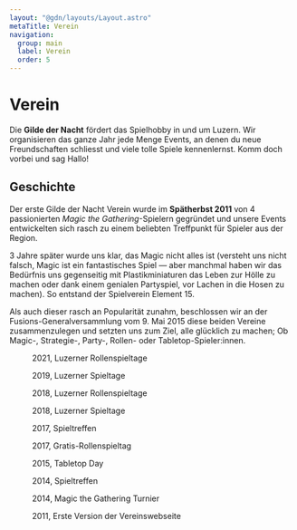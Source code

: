 ```yaml
---
layout: "@gdn/layouts/Layout.astro"
metaTitle: Verein
navigation:
  group: main
  label: Verein
  order: 5
---
```




# Verein

Die **Gilde der Nacht** fördert das Spielhobby in und um Luzern. Wir organisieren das ganze Jahr jede Menge Events, an denen du neue Freundschaften schliesst und viele tolle Spiele kennenlernst. Komm doch vorbei und sag Hallo!

<ButtonLink link="/statuten" label="Vereinsstatuten" />

## Geschichte

Der erste Gilde der Nacht Verein wurde im **Spätherbst 2011** von 4 passionierten _Magic the Gathering_-Spielern gegründet und unsere Events entwickelten sich rasch zu einem beliebten Treffpunkt für Spieler aus der Region.

3 Jahre später wurde uns klar, das Magic nicht alles ist (versteht uns nicht falsch, Magic ist ein fantastisches Spiel — aber manchmal haben wir das Bedürfnis uns gegenseitig mit Plastikminiaturen das Leben zur Hölle zu machen oder dank einem genialen Partyspiel, vor Lachen in die Hosen zu machen). So entstand der Spielverein Element 15.

Als auch dieser rasch an Popularität zunahm, beschlossen wir an der Fusions-Generalversammlung vom 9. Mai 2015 diese beiden Vereine zusammenzulegen und setzten uns zum Ziel, alle glücklich zu machen; Ob Magic-, Strategie-, Party-, Rollen- oder Tabletop-Spieler:innen.

<Slider>

  <figure aria-labelledby="caption-rst-2021">
    <Picture src={rst2021} formats={['avif', 'webp', 'jpg']} alt="2021, Luzerner Rollenspieltage" />
    <figcaption id="caption-rst-2021">2021, Luzerner Rollenspieltage</figcaption>
  </figure>

  <figure aria-labelledby="caption-lst-2019">
    <Picture src={lst2019} formats={['avif', 'webp', 'jpg']} alt="2019, Luzerner Spieltage" />
    <figcaption id="caption-lst-2019">2019, Luzerner Spieltage</figcaption>
  </figure>

  <figure aria-labelledby="caption-rst-2018">
    <Picture src={rst2018} formats={['avif', 'webp', 'jpg']} alt="2018, Luzerner Rollenspieltage" />
    <figcaption id="caption-rst-2018">2018, Luzerner Rollenspieltage</figcaption>
  </figure>

  <figure aria-labelledby="caption-lst-2018">
    <Picture src={lst2018} formats={['avif', 'webp', 'jpg']} alt="2018, Luzerner Spieltage" />
    <figcaption id="caption-lst-2018">2018, Luzerner Spieltage</figcaption>
  </figure>

  <figure aria-labelledby="caption-spieltreffen-2017">
    <Picture src={spieltreffen2017} formats={['avif', 'webp', 'jpg']} alt="2017, Spieltreffen" />
    <figcaption id="caption-spieltreffen-2017">2017, Spieltreffen</figcaption>
  </figure>

  <figure aria-labelledby="caption-rst-2017">
    <Picture src={rst2017} formats={['avif', 'webp', 'jpg']} alt="2017, Gratis-Rollenspieltag" />
    <figcaption id="caption-rst-2017">2017, Gratis-Rollenspieltag</figcaption>
  </figure>

  <figure aria-labelledby="caption-ttd-2015">
    <Picture src={ttd2015} formats={['avif', 'webp', 'jpg']} alt="2015, Tabletop Day" />
    <figcaption id="caption-ttd-2015">2015, Tabletop Day</figcaption>
  </figure>

  <figure aria-labelledby="caption-spieltreffen-2014">
    <Picture src={spieltreffen2014} formats={['avif', 'webp', 'jpg']} alt="2014, Spieltreffen" />
    <figcaption id="caption-spieltreffen-2014">2014, Spieltreffen</figcaption>
  </figure>

  <figure aria-labelledby="caption-mtg-2014">
    <Picture src={mtg2014} formats={['avif', 'webp', 'jpg']} alt="2014, Magic the Gathering Turnier" />
    <figcaption id="caption-mtg-2014">2014, Magic the Gathering Turnier</figcaption>
  </figure>

  <figure aria-labelledby="caption-web-2011">
    <Picture src={web2011} formats={['avif', 'webp', 'jpg']} alt="2011, Erste Version der Vereinswebseite" />
    <figcaption id="caption-web-2011">2011, Erste Version der Vereinswebseite</figcaption>
  </figure>

</Slider>

